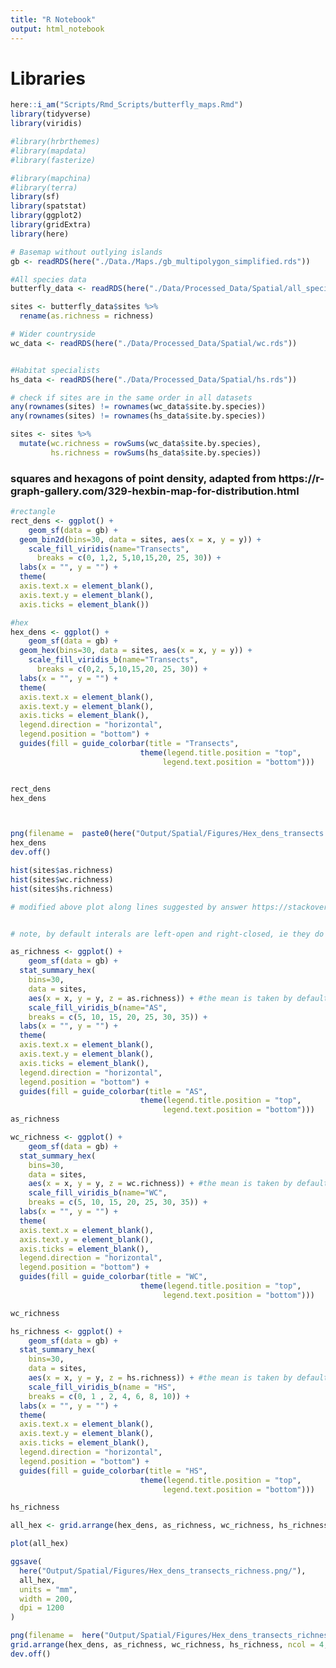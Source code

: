 ```yaml
---
title: "R Notebook"
output: html_notebook
---
```

# Libraries
```r
here::i_am("Scripts/Rmd_Scripts/butterfly_maps.Rmd")
library(tidyverse)
library(viridis)

#library(hrbrthemes)
#library(mapdata)
#library(fasterize)

#library(mapchina)
#library(terra)
library(sf)
library(spatstat)
library(ggplot2)
library(gridExtra)
library(here)
```

```r
# Basemap without outlying islands
gb <- readRDS(here("./Data./Maps./gb_multipolygon_simplified.rds"))

#All species data
butterfly_data <- readRDS(here("./Data/Processed_Data/Spatial/all_species.rds"))

sites <- butterfly_data$sites %>%
  rename(as.richness = richness)

# Wider countryside
wc_data <- readRDS(here("./Data/Processed_Data/Spatial/wc.rds"))


#Habitat specialists
hs_data <- readRDS(here("./Data/Processed_Data/Spatial/hs.rds"))

# check if sites are in the same order in all datasets
any(rownames(sites) != rownames(wc_data$site.by.species))
any(rownames(sites) != rownames(hs_data$site.by.species))

sites <- sites %>%
  mutate(wc.richness = rowSums(wc_data$site.by.species),
         hs.richness = rowSums(hs_data$site.by.species))

```


### squares and hexagons of point density, adapted from https://r-graph-gallery.com/329-hexbin-map-for-distribution.html
```r
#rectangle
rect_dens <- ggplot() + 
    geom_sf(data = gb) +
  geom_bin2d(bins=30, data = sites, aes(x = x, y = y)) +
    scale_fill_viridis(name="Transects", 
      breaks = c(0, 1,2, 5,10,15,20, 25, 30)) + 
  labs(x = "", y = "") + 
  theme(
  axis.text.x = element_blank(),
  axis.text.y = element_blank(),
  axis.ticks = element_blank())

#hex
hex_dens <- ggplot() + 
    geom_sf(data = gb) +
  geom_hex(bins=30, data = sites, aes(x = x, y = y)) +
    scale_fill_viridis_b(name="Transects", 
      breaks = c(0,2, 5,10,15,20, 25, 30)) + 
  labs(x = "", y = "") + 
  theme(
  axis.text.x = element_blank(),
  axis.text.y = element_blank(),
  axis.ticks = element_blank(), 
  legend.direction = "horizontal", 
  legend.position = "bottom") +
  guides(fill = guide_colorbar(title = "Transects", 
                             theme(legend.title.position = "top",
                                  legend.text.position = "bottom")))


rect_dens
hex_dens



png(filename =  paste0(here("Output/Spatial/Figures/Hex_dens_transects.png/")))
hex_dens
dev.off()
```

```r
hist(sites$as.richness)
hist(sites$wc.richness)
hist(sites$hs.richness)
```


```r
# modified above plot along lines suggested by answer https://stackoverflow.com/questions/74818772/r-how-to-fill-geom-hex-with-a-numerical-value-and-heat-scale-it


# note, by default interals are left-open and right-closed, ie they do not include lower endpoint but do include right endpoint

as_richness <- ggplot() + 
    geom_sf(data = gb) +
  stat_summary_hex(
    bins=30, 
    data = sites, 
    aes(x = x, y = y, z = as.richness)) + #the mean is taken by default
    scale_fill_viridis_b(name="AS",
    breaks = c(5, 10, 15, 20, 25, 30, 35)) + 
  labs(x = "", y = "") + 
  theme(
  axis.text.x = element_blank(),
  axis.text.y = element_blank(),
  axis.ticks = element_blank(), 
  legend.direction = "horizontal", 
  legend.position = "bottom") +
  guides(fill = guide_colorbar(title = "AS", 
                             theme(legend.title.position = "top",
                                  legend.text.position = "bottom")))
as_richness


```
```r

wc_richness <- ggplot() + 
    geom_sf(data = gb) +
  stat_summary_hex(
    bins=30,
    data = sites, 
    aes(x = x, y = y, z = wc.richness)) + #the mean is taken by default
    scale_fill_viridis_b(name="WC",
    breaks = c(5, 10, 15, 20, 25, 30, 35)) + 
  labs(x = "", y = "") + 
  theme(
  axis.text.x = element_blank(),
  axis.text.y = element_blank(),
  axis.ticks = element_blank(), 
  legend.direction = "horizontal", 
  legend.position = "bottom") +
  guides(fill = guide_colorbar(title = "WC", 
                             theme(legend.title.position = "top",
                                  legend.text.position = "bottom")))

wc_richness
```

```r

hs_richness <- ggplot() + 
    geom_sf(data = gb) +
  stat_summary_hex(
    bins=30,
    data = sites, 
    aes(x = x, y = y, z = hs.richness)) + #the mean is taken by default
    scale_fill_viridis_b(name = "HS",
    breaks = c(0, 1 , 2, 4, 6, 8, 10)) + 
  labs(x = "", y = "") + 
  theme(
  axis.text.x = element_blank(),
  axis.text.y = element_blank(),
  axis.ticks = element_blank(), 
  legend.direction = "horizontal", 
  legend.position = "bottom") +
  guides(fill = guide_colorbar(title = "HS", 
                             theme(legend.title.position = "top",
                                  legend.text.position = "bottom")))

hs_richness
```
```r
all_hex <- grid.arrange(hex_dens, as_richness, wc_richness, hs_richness, ncol = 4, nrow = 1)

plot(all_hex)

ggsave(
  here("Output/Spatial/Figures/Hex_dens_transects_richness.png/"),
  all_hex,
  units = "mm",
  width = 200,
  dpi = 1200
)

png(filename =  here("Output/Spatial/Figures/Hex_dens_transects_richness.png/"))
grid.arrange(hex_dens, as_richness, wc_richness, hs_richness, ncol = 4, nrow = 1)
dev.off()
```